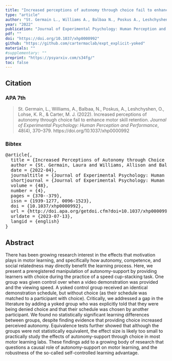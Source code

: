 ```yaml
---
title: "Increased perceptions of autonomy through choice fail to enhance motor skill retention"
type: "article"
author: "St. Germain L., Williams A., Balbaa N., Poskus A., Leshchyshen O., Lohse KR., & Carter MJ."
year: "2022"
publication: "Journal of Experimental Psychology: Human Perception and Performance"
pdf: ""
doi: "https://doi.org/10.1037/xhp0000992"
github: "https://github.com/cartermaclab/expt_explicit-yoked"
materials: ""
#supplementary: ""
preprint: "https://psyarxiv.com/s34fg/"
toc: false
---
```


## Citation

### APA 7th

> St. Germain, L., Williams, A., Balbaa, N., Poskus, A., Leshchyshen, O., Lohse, K. R., & Carter, M. J. (2022). Increased perceptions of autonomy through choice fail to enhance motor skill retention. *Journal of Experimental Psychology: Human Perception and Performance*, 48(4), 370–379. https://doi.org/10.1037/xhp0000992

### Bibtex

<pre>
@article{,
  title = {Increased Perceptions of Autonomy through Choice Fail to Enhance Motor Skill Retention.},
  author = {St. Germain, Laura and Williams, Allison and Balbaa, Noura and Poskus, Andrew and Leshchyshen, Olena and Lohse, Keith R. and Carter, Michael J.},
  date = {2022-04},
  journaltitle = {Journal of Experimental Psychology: Human Perception and Performance},
  shortjournal = {Journal of Experimental Psychology: Human Perception and Performance},
  volume = {48},
  number = {4},
  pages = {370--379},
  issn = {1939-1277, 0096-1523},
  doi = {10.1037/xhp0000992},
  url = {http://doi.apa.org/getdoi.cfm?doi=10.1037/xhp0000992},
  urldate = {2023-07-13},
  langid = {english}
}
</pre>

## Abstract

There has been growing research interest in the effects that motivation plays in motor learning, and specifically how autonomy, competence, and social relatedness may directly benefit the learning process. Here, we present a preregistered manipulation of autonomy-support by providing learners with choice during the practice of a speed cup-stacking task. One group was given control over when a video demonstration was provided and the viewing speed. A yoked control group received an identical demonstration schedule, but without choice (as their schedule was matched to a participant with choice). Critically, we addressed a gap in the literature by adding a yoked group who was explicitly told that they were being denied choice and that their schedule was chosen by another participant. We found no statistically significant learning differences between groups, despite finding evidence that providing choice increased perceived autonomy. Equivalence tests further showed that although the groups were not statistically equivalent, the effect size is likely too small to practically study the effects of autonomy-support through choice in most motor learning labs. These findings add to a growing body of research that questions a causal role of autonomy-support on motor learning, and the robustness of the so-called self-controlled learning advantage.
